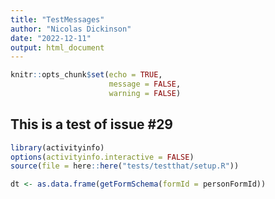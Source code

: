 ```yaml
---
title: "TestMessages"
author: "Nicolas Dickinson"
date: "2022-12-11"
output: html_document
---
```


```r
knitr::opts_chunk$set(echo = TRUE,
                      message = FALSE,
                      warning = FALSE)
```

## This is a test of issue #29

```r
library(activityinfo)
options(activityinfo.interactive = FALSE)
source(file = here::here("tests/testthat/setup.R"))

dt <- as.data.frame(getFormSchema(formId = personFormId))

```
